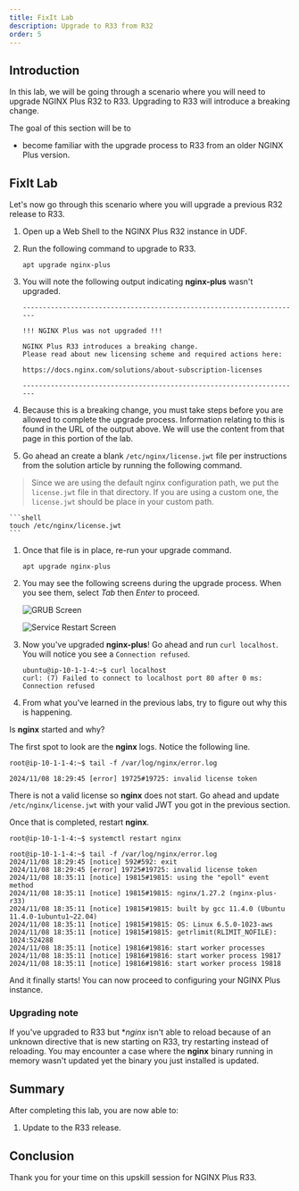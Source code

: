 ```yaml
---
title: FixIt Lab
description: Upgrade to R33 from R32
order: 5
---
```


## Introduction

In this lab, we will be going through a scenario where you will need to upgrade NGINX Plus R32 to R33. Upgrading to R33
will introduce a breaking change.

The goal of this section will be to
- become familiar with the upgrade process to R33 from an older NGINX Plus version.

## FixIt Lab

Let's now go through this scenario where you will upgrade a previous R32 release to R33.

1. Open up a Web Shell to the NGINX Plus R32 instance in UDF.

1. Run the following command to upgrade to R33.
    ```shell
    apt upgrade nginx-plus
    ```

1. You will note the following output indicating **nginx-plus** wasn't upgraded.
    ```shell
    ----------------------------------------------------------------------

    !!! NGINX Plus was not upgraded !!!

    NGINX Plus R33 introduces a breaking change.
    Please read about new licensing scheme and required actions here:

    https://docs.nginx.com/solutions/about-subscription-licenses

    ----------------------------------------------------------------------
    ```

1. Because this is a breaking change, you must take steps before you are allowed to complete the upgrade process.
Information relating to this is found in the URL of the output above. We will use the content from that page in this
portion of the lab.

1. Go ahead an create a blank `/etc/nginx/license.jwt` file per instructions from the solution article by running
the following command.

> Since we are using the default nginx configuration path, we put the `license.jwt` file in that directory. If you are using
a custom one, the `license.jwt` should be place in your custom path.

    ```shell
    touch /etc/nginx/license.jwt
    ```

1. Once that file is in place, re-run your upgrade command.
    ```shell
    apt upgrade nginx-plus
    ```

1. You may see the following screens during the upgrade process. When you see them, select *Tab* then *Enter* to
proceed.

    ![GRUB Screen](media/fixit/2.png)

    ![Service Restart Screen](media/fixit/3.png)

1. Now you've upgraded **nginx-plus**! Go ahead and run `curl localhost`. You will notice you see a `Connection refused`.
    ```shell
    ubuntu@ip-10-1-1-4:~$ curl localhost
    curl: (7) Failed to connect to localhost port 80 after 0 ms: Connection refused
    ```

1. From what you've learned in the previous labs, try to figure out why this is happening.

Is **nginx** started and why?

<Collapsible title="Solution">

The first spot to look are the **nginx** logs. Notice the following line.

```shell
root@ip-10-1-1-4:~$ tail -f /var/log/nginx/error.log

2024/11/08 18:29:45 [error] 19725#19725: invalid license token
```

There is not a valid license so **nginx** does not start. Go ahead and update `/etc/nginx/license.jwt` with your valid
JWT you got in the previous section.

Once that is completed, restart **nginx**.

```shell
root@ip-10-1-1-4:~$ systemctl restart nginx

root@ip-10-1-1-4:~$ tail -f /var/log/nginx/error.log
2024/11/08 18:29:45 [notice] 592#592: exit
2024/11/08 18:29:45 [error] 19725#19725: invalid license token
2024/11/08 18:35:11 [notice] 19815#19815: using the "epoll" event method
2024/11/08 18:35:11 [notice] 19815#19815: nginx/1.27.2 (nginx-plus-r33)
2024/11/08 18:35:11 [notice] 19815#19815: built by gcc 11.4.0 (Ubuntu 11.4.0-1ubuntu1~22.04)
2024/11/08 18:35:11 [notice] 19815#19815: OS: Linux 6.5.0-1023-aws
2024/11/08 18:35:11 [notice] 19815#19815: getrlimit(RLIMIT_NOFILE): 1024:524288
2024/11/08 18:35:11 [notice] 19816#19816: start worker processes
2024/11/08 18:35:11 [notice] 19816#19816: start worker process 19817
2024/11/08 18:35:11 [notice] 19816#19816: start worker process 19818
```

And it finally starts! You can now proceed to configuring your NGINX Plus instance.

</Collapsible>


### Upgrading note

If you've upgraded to R33 but **nginx* isn't able to reload because of an unknown directive that is new starting on R33,
try restarting instead of reloading. You may encounter a case where the **nginx** binary running in memory wasn't updated
yet the binary you just installed is updated.

## Summary

After completing this lab, you are now able to:
1. Update to the R33 release.

## Conclusion

Thank you for your time on this upskill session for NGINX Plus R33.
